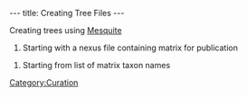 ---
title: Creating Tree Files
---

Creating trees using [http://mesquiteproject.org/mesquite/mesquite.html Mesquite]

#Starting with a nexus file containing matrix for publication

#Starting from list of matrix taxon names

[[Category:Curation]]